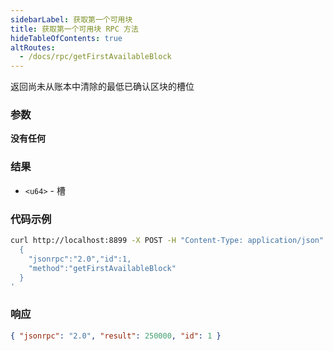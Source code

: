 ```yaml
---
sidebarLabel: 获取第一个可用块
title: 获取第一个可用块 RPC 方法
hideTableOfContents: true
altRoutes:
  - /docs/rpc/getFirstAvailableBlock
---
```


返回尚未从账本中清除的最低已确认区块的槽位

<DocSideBySide>

<DocLeftSide>

### 参数

**没有任何**

### 结果

- `<u64>` - 槽

</DocLeftSide>
<DocRightSide>

### 代码示例

```bash
curl http://localhost:8899 -X POST -H "Content-Type: application/json" -d '
  {
    "jsonrpc":"2.0","id":1,
    "method":"getFirstAvailableBlock"
  }
'
```

### 响应

```json
{ "jsonrpc": "2.0", "result": 250000, "id": 1 }
```

</DocRightSide>
</DocSideBySide>
